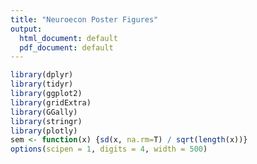 ```yaml
---
title: "Neuroecon Poster Figures"
output:
  html_document: default
  pdf_document: default
---
```


```r
library(dplyr)
library(tidyr)
library(ggplot2)
library(gridExtra)
library(GGally)
library(stringr)
library(plotly)
sem <- function(x) {sd(x, na.rm=T) / sqrt(length(x))}
options(scipen = 1, digits = 4, width = 500)
```